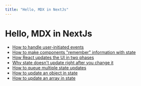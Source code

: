 ```yaml
---
title: "Hello, MDX in NextJs"
---
```


# Hello, MDX in NextJs

- [How to handle user-initiated events](/learn/responding-to-events)
- [How to make components "remember" information with state](/learn/state-a-components-memory)
- [How React updates the UI in two phases](/learn/render-and-commit)
- [Why state doesn't update right after you change it](/learn/state-as-a-snapshot)
- [How to queue multiple state updates](/learn/queueing-a-series-of-state-updates)
- [How to update an object in state](/learn/updating-objects-in-state)
- [How to update an array in state](/learn/updating-arrays-in-state)

